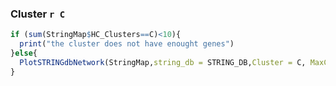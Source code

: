 

### Cluster `r C`

``` r

if (sum(StringMap$HC_Clusters==C)<10){
  print("the cluster does not have enought genes")
}else{
  PlotSTRINGdbNetwork(StringMap,string_db = STRING_DB,Cluster = C, MaxConnection = StringConnection)
}
```

